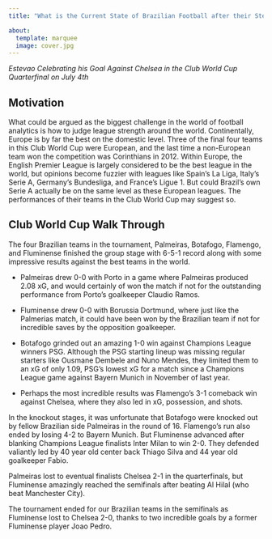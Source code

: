 ```yaml
---
title: "What is the Current State of Brazilian Football after their Stellar Club World Cup"

about:
  template: marquee
  image: cover.jpg
---
```


*Estevao Celebrating his Goal Against Chelsea in the Club World Cup Quarterfinal on July 4th*

## Motivation

What could be argued as the biggest challenge in the world of football analytics is how to judge league strength around the world. Continentally, Europe is by far the best on the domestic level. Three of the final four teams in this Club World Cup were European, and the last time a non-European team won the competition was Corinthians in 2012. Within Europe, the English Premier League is largely considered to be the best league in the world, but opinions become fuzzier with leagues like Spain's La Liga, Italy's Serie A, Germany's Bundesliga, and France's Ligue 1. But could Brazil's own Serie A actually be on the same level as these European leagues. The performances of their teams in the Club World Cup may suggest so.

## Club World Cup Walk Through

The four Brazilian teams in the tournament, Palmeiras, Botafogo, Flamengo, and Fluminense finished the group stage with 6-5-1 record along with some impressive results against the best teams in the world.

-   Palmeiras drew 0-0 with Porto in a game where Palmeiras produced 2.08 xG, and would certainly of won the match if not for the outstanding performance from Porto's goalkeeper Claudio Ramos.

-   Fluminense drew 0-0 with Borussia Dortmund, where just like the Palmerias match, it could have been won by the Brazilian team if not for incredible saves by the opposition goalkeeper.

-   Botafogo grinded out an amazing 1-0 win against Champions League winners PSG. Although the PSG starting lineup was missing regular starters like Ousmane Dembele and Nuno Mendes, they limited them to an xG of only 1.09, PSG's lowest xG for a match since a Champions League game against Bayern Munich in November of last year.

-   Perhaps the most incredible results was Flamengo's 3-1 comeback win against Chelsea, where they also led in xG, possession, and shots.

In the knockout stages, it was unfortunate that Botafogo were knocked out by fellow Brazilian side Palmeiras in the round of 16. Flamengo's run also ended by losing 4-2 to Bayern Munich. But Fluminense advanced after blanking Champions League finalists Inter Milan to win 2-0. They defended valiantly led by 40 year old center back Thiago Silva and 44 year old goalkeeper Fabio.

Palmeiras lost to eventual finalists Chelsea 2-1 in the quarterfinals, but Fluminense amazingly reached the semifinals after beating Al Hilal (who beat Manchester City).

The tournament ended for our Brazilian teams in the semifinals as Fluminense lost to Chelsea 2-0, thanks to two incredible goals by a former Fluminense player Joao Pedro.

### 
